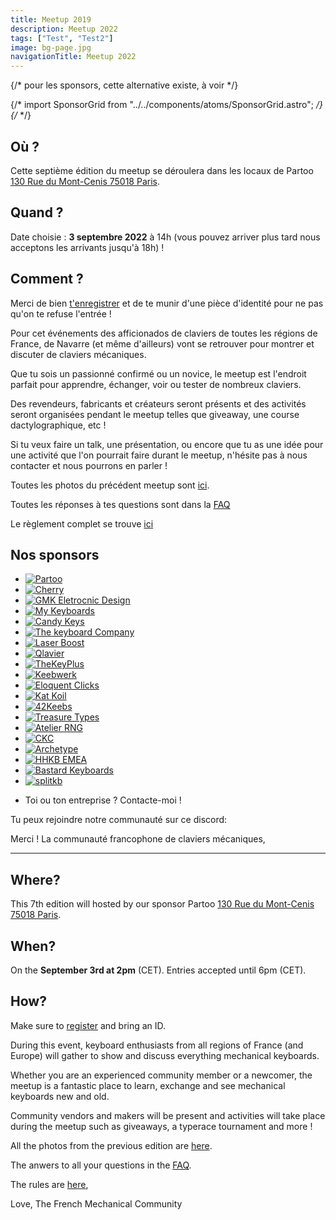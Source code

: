 ```yaml
---
title: Meetup 2019
description: Meetup 2022
tags: ["Test", "Test2"]
image: bg-page.jpg
navigationTitle: Meetup 2022
---
```



{/* pour les sponsors, cette alternative existe, à voir */}

{/* import SponsorGrid from "../../components/atoms/SponsorGrid.astro"; */}
{/* <SponsorGrid /> */}

## Où ?

Cette septième édition du meetup se déroulera dans les locaux de Partoo [130 Rue du Mont-Cenis 75018 Paris](https://g.page/partoo?share/).

## Quand ?

Date choisie : **3 septembre 2022** à 14h (vous pouvez arriver plus tard nous acceptons les arrivants jusqu'à 18h) !

## Comment ?

Merci de bien [t'enregistrer](https://www.eventbrite.fr/e/billets-mechanical-keyboards-paris-7-395810127747) et de te munir d'une pièce d'identité pour ne pas qu'on te refuse l'entrée !

Pour cet événements des afficionados de claviers de toutes les régions de France, de Navarre (et même d'ailleurs) vont se retrouver pour montrer et discuter de claviers mécaniques.

Que tu sois un passionné confirmé ou un novice, le meetup est l'endroit parfait pour apprendre, échanger, voir ou tester de nombreux claviers.

Des revendeurs, fabricants et créateurs seront présents et des activités seront organisées pendant le meetup telles que giveaway, une course dactylographique, etc !

Si tu veux faire un talk, une présentation, ou encore que tu as une idée pour une activité que l'on pourrait faire durant le meetup, n'hésite pas à nous contacter et nous pourrons en parler !

Toutes les photos du précédent meetup sont [ici](https://photos.app.goo.gl/UyUChgMvwW4EFJKG7).

Toutes les réponses à tes questions sont dans la [FAQ](2019/faq)

Le règlement complet se trouve [ici](/meetup/reglement)

## Nos sponsors

<ul class="grid list-none grid-cols-4 gap-4">
    <li>
        <a
            class="flex h-full items-center justify-center"
            target="_blank"
            href="https://partoo.co"
        >
            <img
                decoding="async"
                loading="lazy"
                class="p-2"
                width={200}
                height={200}
                src={partoo.src}
                alt="Partoo"
            />
        </a>
    </li>
    <li>
        <a
            class="flex h-full items-center justify-center"
            target="_blank"
            rel="noreferrer noopener"
            href="https://www.cherry.fr/"
        >
            <img
                decoding="async"
                loading="lazy"
                class="p-2"
                width={200}
                height={200}
                src={cherry.src}
                alt="Cherry"
            />
        </a>
    </li>
    <li>
        <a
            class="flex h-full items-center justify-center"
            target="_blank"
            rel="noreferrer noopener"
            href="https://www.gmk-electronic-design.de/en/"
        >
            <img
                decoding="async"
                loading="lazy"
                class="p-2"
                width={200}
                height={200}
                src={gmk.src}
                alt="GMK Eletrocnic Design"
            />
        </a>
    </li>
    <li>
        <a
            class="flex h-full items-center justify-center"
            target="_blank"
            rel="noreferrer noopener"
            href="https://mykeyboard.eu/"
        >
            <img
                decoding="async"
                loading="lazy"
                class="p-2"
                width={200}
                height={200}
                src={mykb.src}
                alt="My Keyboards"
            />
        </a>
    </li>
    <li>
        <a
            class="flex h-full items-center justify-center"
            target="_blank"
            rel="noreferrer noopener"
            href="https://candykeys.com/"
        >
            <img
                decoding="async"
                loading="lazy"
                class="p-2"
                width={200}
                height={200}
                src={candykeys.src}
                alt="Candy Keys"
            />
        </a>
    </li>
    <li>
        <a
            class="flex h-full items-center justify-center"
            target="_blank"
            rel="noreferrer noopener"
            href="https://www.keyboardco.com/"
        >
            <img
                decoding="async"
                loading="lazy"
                class="p-2"
                width={200}
                height={200}
                src={keyboardco.src}
                alt="The keyboard Company"
            />
        </a>
    </li>
    <li>
        <a
            class="flex h-full items-center justify-center"
            target="_blank"
            rel="noreferrer noopener"
            href="https://www.laserboost.com/"
        >
            <img
                decoding="async"
                loading="lazy"
                class="p-2"
                width={200}
                height={200}
                src={laserboost.src}
                alt="Laser Boost"
            />
        </a>
    </li>
    <li>
        <a
            class="flex h-full items-center justify-center"
            target="_blank"
            rel="noreferrer noopener"
            href="https://www.qlavier.com/"
        >
            <img
                decoding="async"
                loading="lazy"
                class="p-2"
                width={200}
                height={200}
                src={qlavier.src}
                alt="Qlavier"
            />
        </a>
    </li>
    <li>
        <a
            class="flex h-full items-center justify-center"
            target="_blank"
            rel="noreferrer noopener"
            href="https://thekeyplus.shop/"
        >
            <img
                decoding="async"
                loading="lazy"
                class="p-2"
                width={200}
                height={200}
                src={thekeyplus.src}
                alt="TheKeyPlus"
            />
        </a>
    </li>
    <li>
        <a
            class="flex h-full items-center justify-center"
            target="_blank"
            rel="noreferrer noopener"
            href="https://www.keebwerk.com/"
        >
            <img
                decoding="async"
                loading="lazy"
                class="p-2"
                width={200}
                height={200}
                src={keebwerk.src}
                alt="Keebwerk"
            />
        </a>
    </li>
    <li>
        <a
            class="flex h-full items-center justify-center"
            target="_blank"
            rel="noreferrer noopener"
            href="https://www.eloquentclicks.com/"
        >
            <img
                decoding="async"
                loading="lazy"
                class="p-2"
                width={200}
                height={200}
                src={eloquentclicks.src}
                alt="Eloquent Clicks"
            />
        </a>
    </li>
    <li>
        <a
            class="flex h-full items-center justify-center"
            target="_blank"
            rel="noreferrer noopener"
            href="https://katkoil.com/"
        >
            <img
                decoding="async"
                loading="lazy"
                class="p-2"
                width={200}
                height={200}
                src={katkoil.src}
                alt="Kat Koil"
            />
        </a>
    </li>
    <li>
        <a
            class="flex h-full items-center justify-center"
            target="_blank"
            rel="noreferrer noopener"
            href="https://42keebs.eu/"
        >
            <img
                decoding="async"
                loading="lazy"
                class="p-2"
                width={200}
                height={200}
                src={keebs.src}
                alt="42Keebs"
            />
        </a>
    </li>
    <li>
        <a
            class="flex h-full items-center justify-center"
            target="_blank"
            rel="noreferrer noopener"
            href="https://treasuretypes.com/"
        >
            <img
                decoding="async"
                loading="lazy"
                class="p-2"
                width={200}
                height={200}
                src={treasuretypes.src}
                alt="Treasure Types"
            />
        </a>
    </li>
    <li>
        <a
            class="flex h-full items-center justify-center"
            target="_blank"
            rel="noreferrer noopener"
            href="https://www.atelier-rng.com/"
        >
            <img
                decoding="async"
                loading="lazy"
                class="p-2"
                width={200}
                height={200}
                src={atelierrng.src}
                alt="Atelier RNG"
            />
        </a>
    </li>
    <li>
        <a
            class="flex h-full items-center justify-center"
            target="_blank"
            rel="noreferrer noopener"
            href="https://www.instagram.com/chinakeycapclones/ "
        >
            <img
                decoding="async"
                loading="lazy"
                class="p-2"
                width={200}
                height={200}
                src={ckc.src}
                alt="CKC"
            />
        </a>
    </li>
    <li>
        <a
            class="flex h-full items-center justify-center"
            target="_blank"
            rel="noreferrer noopener"
            href="https://archetypemade.com/"
        >
            <img
                decoding="async"
                loading="lazy"
                class="p-2"
                width={200}
                height={200}
                src={archetype.src}
                alt="Archetype"
            />
        </a>
    </li>
    <li>
        <a
            class="flex h-full items-center justify-center"
            target="_blank"
            rel="noreferrer noopener"
            href="https://www.hhkeyboard.com/uk/"
        >
            <img
                decoding="async"
                loading="lazy"
                class="p-2"
                width={200}
                height={200}
                src={hhkb.src}
                alt="HHKB EMEA"
            />
        </a>
    </li>
    <li>
        <a
            class="flex h-full items-center justify-center"
            target="_blank"
            rel="noreferrer noopener"
            href="https://bastardkb.com/"
        >
            <img
                decoding="async"
                loading="lazy"
                class="p-2"
                width={200}
                height={200}
                src={bastardkb.src}
                alt="Bastard Keyboards"
            />
        </a>
    </li>
    <li>
        <a
            class="flex h-full items-center justify-center"
            target="_blank"
            rel="noreferrer noopener"
            href="https://splitkb.com/"
        >
            <img
                decoding="async"
                loading="lazy"
                class="p-2"
                width={200}
                height={200}
                src={splitkb.src}
                alt="splitkb"
            />
        </a>
    </li>
</ul>

-   Toi ou ton entreprise ? Contacte-moi !

Tu peux rejoindre notre communauté sur ce discord:

Merci !
La communauté francophone de claviers mécaniques,

---

## Where?

This 7th edition will hosted by our sponsor Partoo [130 Rue du Mont-Cenis 75018 Paris](https://g.page/partoo?share/).

## When?

On the **September 3rd at 2pm** (CET). Entries accepted until 6pm (CET).

## How?

Make sure to [register](https://www.eventbrite.fr/e/billets-mechanical-keyboards-paris-7-395810127747) and bring an ID.

During this event, keyboard enthusiasts from all regions of France (and Europe) will gather to show and discuss everything mechanical keyboards.

Whether you are an experienced community member or a newcomer, the meetup is a fantastic place to learn, exchange and see mechanical keyboards new and old.

Community vendors and makers will be present and activities will take place during the meetup such as giveaways, a typerace tournament and more !

All the photos from the previous edition are [here](https://photos.app.goo.gl/UyUChgMvwW4EFJKG7).

The anwers to all your questions in the [FAQ](2019/faq).

The rules are [here](/meetup/reglement),

Love,
The French Mechanical Community
